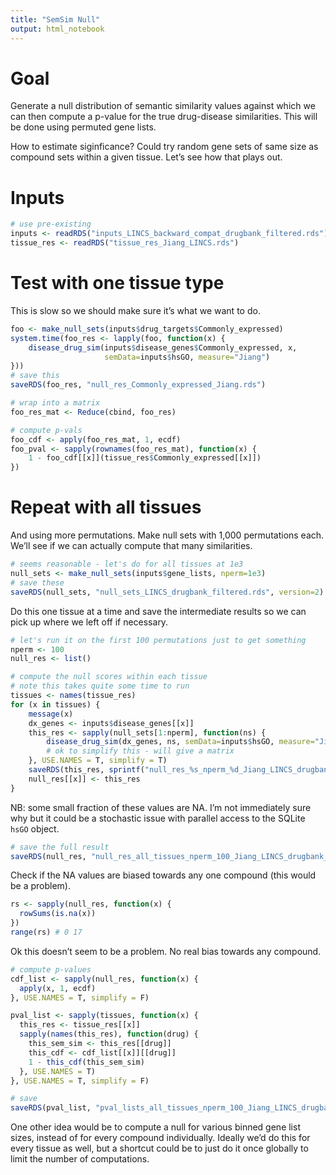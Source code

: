 ```yaml
---
title: "SemSim Null"
output: html_notebook
---
```


# Goal 

Generate a null distribution of semantic similarity values against which we can then compute a p-value for the true drug-disease similarities. This will be done using permuted gene lists.

How to estimate siginficance? Could try random gene sets of same size as compound sets within a given tissue. Let's see how that plays out.

# Inputs

```r
# use pre-existing
inputs <- readRDS("inputs_LINCS_backward_compat_drugbank_filtered.rds")
tissue_res <- readRDS("tissue_res_Jiang_LINCS.rds")
```

# Test with one tissue type

This is slow so we should make sure it's what we want to do.
```r
foo <- make_null_sets(inputs$drug_targets$Commonly_expressed)
system.time(foo_res <- lapply(foo, function(x) {
    disease_drug_sim(inputs$disease_genes$Commonly_expressed, x,
                     semData=inputs$hsGO, measure="Jiang")
}))
# save this
saveRDS(foo_res, "null_res_Commonly_expressed_Jiang.rds")
```

```r
# wrap into a matrix
foo_res_mat <- Reduce(cbind, foo_res)
```

```r
# compute p-vals
foo_cdf <- apply(foo_res_mat, 1, ecdf)
foo_pval <- sapply(rownames(foo_res_mat), function(x) {
    1 - foo_cdf[[x]](tissue_res$Commonly_expressed[[x]])
})
```

# Repeat with all tissues

And using more permutations. Make null sets with 1,000 permutations each. We'll see if we can actually compute that many similarities.
```r
# seems reasonable - let's do for all tissues at 1e3
null_sets <- make_null_sets(inputs$gene_lists, nperm=1e3)
# save these
saveRDS(null_sets, "null_sets_LINCS_drugbank_filtered.rds", version=2) # for backward compatibility
```

Do this one tissue at a time and save the intermediate results so we can pick up where we left off if necessary.

```r
# let's run it on the first 100 permutations just to get something
nperm <- 100
null_res <- list()
```


```r
# compute the null scores within each tissue
# note this takes quite some time to run
tissues <- names(tissue_res)
for (x in tissues) {
    message(x)
    dx_genes <- inputs$disease_genes[[x]]
    this_res <- sapply(null_sets[1:nperm], function(ns) {
        disease_drug_sim(dx_genes, ns, semData=inputs$hsGO, measure="Jiang")
        # ok to simplify this - will give a matrix
    }, USE.NAMES = T, simplify = T)
    saveRDS(this_res, sprintf("null_res_%s_nperm_%d_Jiang_LINCS_drugbank_filtered.rds", x, nperm))
    null_res[[x]] <- this_res
}
```

NB: some small fraction of these values are NA. I'm not immediately sure why but it could be a stochastic issue with parallel access to the SQLite `hsGO` object.
```r
# save the full result
saveRDS(null_res, "null_res_all_tissues_nperm_100_Jiang_LINCS_drugbank_filtered.rds")
```

Check if the NA values are biased towards any one compound (this would be a problem).
```r
rs <- sapply(null_res, function(x) {
  rowSums(is.na(x))
})
range(rs) # 0 17
```
Ok this doesn't seem to be a problem. No real bias towards any compound.

```r
# compute p-values
cdf_list <- sapply(null_res, function(x) {
  apply(x, 1, ecdf)
}, USE.NAMES = T, simplify = F)

pval_list <- sapply(tissues, function(x) {
  this_res <- tissue_res[[x]]
  sapply(names(this_res), function(drug) {
    this_sem_sim <- this_res[[drug]]
    this_cdf <- cdf_list[[x]][[drug]]
    1 - this_cdf(this_sem_sim)
  }, USE.NAMES = T)
}, USE.NAMES = T, simplify = F)

# save
saveRDS(pval_list, "pval_lists_all_tissues_nperm_100_Jiang_LINCS_drugbank_filtered.rds")
```


One other idea would be to compute a null for various binned gene list sizes, instead of for every compound individually. Ideally we'd do this for every tissue as well, but a shortcut could be to just do it once globally to limit the number of computations.
